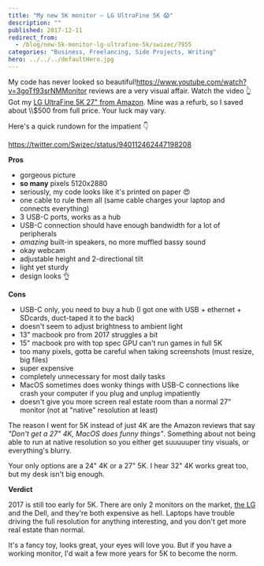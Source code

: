 ```yaml
---
title: "My new 5K monitor – LG UltraFine 5K 😱"
description: ""
published: 2017-12-11
redirect_from:
  - /blog/new-5k-monitor-lg-ultrafine-5k/swizec/7955
categories: "Business, Freelancing, Side Projects, Writing"
hero: ../../../defaultHero.jpg
---
```


My code has never looked so beautiful\!<https://www.youtube.com/watch?v=3goTf93srNMMonitor> reviews are a very visual affair. Watch the video 👆Got my [LG UltraFine 5K 27" from Amazon](http://amzn.to/2C3SlsD). Mine was a refurb, so I saved about \\\\\$500 from full price. Your luck may vary.

Here's a quick rundown for the impatient 👇

https://twitter.com/Swizec/status/940112462447198208

**Pros**

- gorgeous picture
- **so many** pixels 5120x2880
- seriously, my code looks like it's printed on paper 😍
- one cable to rule them all (same cable charges your laptop and connects everything)
- 3 USB-C ports, works as a hub
- USB-C connection should have enough bandwidth for a lot of peripherals
- _amazing_ built-in speakers, no more muffled bassy sound
- okay webcam
- adjustable height and 2-directional tilt
- light yet sturdy
- design looks 👌

**Cons**

- USB-C only, you need to buy a hub (I got one with USB + ethernet + SDcards, duct-taped it to the back)
- doesn't seem to adjust brightness to ambient light
- 13" macbook pro from 2017 struggles a bit
- 15" macbook pro with top spec GPU can't run games in full 5K
- too many pixels, gotta be careful when taking screenshots (must resize, big files)
- super expensive
- completely unnecessary for most daily tasks
- MacOS sometimes does wonky things with USB-C connections like crash your computer if you plug and unplug impatiently
- doesn't give you more screen real estate room than a normal 27" monitor (not at "native" resolution at least)

The reason I went for 5K instead of just 4K are the Amazon reviews that say _"Don't get a 27" 4K, MacOS does funny things"_. Something about not being able to run at native resolution so you either get suuuuuper tiny visuals, or everything's blurry.

Your only options are a 24" 4K or a 27" 5K. I hear 32" 4K works great too, but my desk isn't big enough.

**Verdict**

2017 is still too early for 5K. There are only 2 monitors on the market, [the LG](http://amzn.to/2C3SlsD) and the Dell, and they're both expensive as hell. Laptops have trouble driving the full resolution for anything interesting, and you don't get more real estate than normal.

It's a fancy toy, looks great, your eyes will love you. But if you have a working monitor, I'd wait a few more years for 5K to become the norm.
